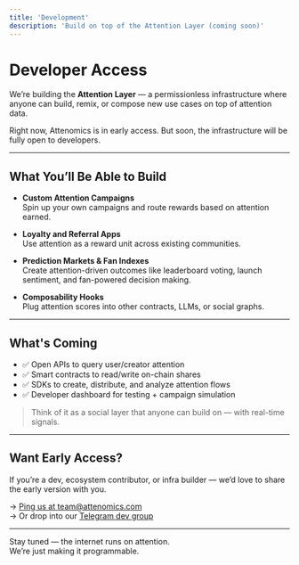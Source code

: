 ```yaml
---
title: 'Development'
description: 'Build on top of the Attention Layer (coming soon)'
---
```


# Developer Access

We’re building the **Attention Layer** — a permissionless infrastructure where anyone can build, remix, or compose new use cases on top of attention data.

Right now, Attenomics is in early access. But soon, the infrastructure will be fully open to developers.

---

## What You’ll Be Able to Build

- **Custom Attention Campaigns**  
  Spin up your own campaigns and route rewards based on attention earned.

- **Loyalty and Referral Apps**  
  Use attention as a reward unit across existing communities.

- **Prediction Markets & Fan Indexes**  
  Create attention-driven outcomes like leaderboard voting, launch sentiment, and fan-powered decision making.

- **Composability Hooks**  
  Plug attention scores into other contracts, LLMs, or social graphs.

---

## What's Coming

- ✅ Open APIs to query user/creator attention  
- ✅ Smart contracts to read/write on-chain shares  
- ✅ SDKs to create, distribute, and analyze attention flows  
- ✅ Developer dashboard for testing + campaign simulation

> Think of it as a social layer that anyone can build on — with real-time signals.

---

## Want Early Access?

If you’re a dev, ecosystem contributor, or infra builder — we’d love to share the early version with you.

→ [Ping us at team@attenomics.com](mailto:team@attenomics.com)  
→ Or drop into our [Telegram dev group](https://t.me/attenomics)

---

Stay tuned — the internet runs on attention.  
We’re just making it programmable.
